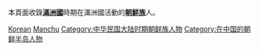 本頁面收錄'''[[滿洲國|滿洲國]]'''時期在滿洲國活動的'''[[朝鮮族|朝鮮族]]'''人。

[[Category:各族群滿洲國人|Korean]]
[[Category:海外朝鮮族人|Manchu]]
[[Category:中华民国大陆时期朝鲜族人物|Category:中华民国大陆时期朝鲜族人物]]
[[Category:在中国的朝鲜半岛人物|Category:在中国的朝鲜半岛人物]]